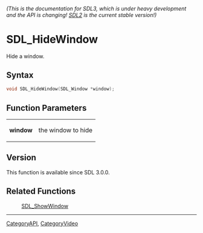 ====== (This is the documentation for SDL3, which is under heavy development and the API is changing! [https://wiki.libsdl.org/ SDL2] is the current stable version!) ======
= SDL_HideWindow =

Hide a window.

== Syntax ==

<syntaxhighlight lang='c'>
void SDL_HideWindow(SDL_Window *window);
</syntaxhighlight>

== Function Parameters ==

{|
|'''window'''
|the window to hide
|}

== Version ==

This function is available since SDL 3.0.0.

== Related Functions ==

:[[SDL_ShowWindow]]

----
[[CategoryAPI]], [[CategoryVideo]]


